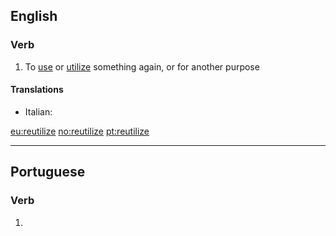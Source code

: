 ==English==

===Verb===
{{en-verb|reutiliz}}

# To [[use]] or [[utilize]] something again, or for another purpose

====Translations====
{{trans-top|reutilize}}
* Italian: {{t|it|riutilizzare}}
{{trans-mid}}
{{trans-bottom}}

[[eu:reutilize]]
[[no:reutilize]]
[[pt:reutilize]]

----
==Portuguese==

===Verb===
{{pt-verb-form}}
# {{pt-verb-form-of|reutilizar}}
{{rfc-auto}}